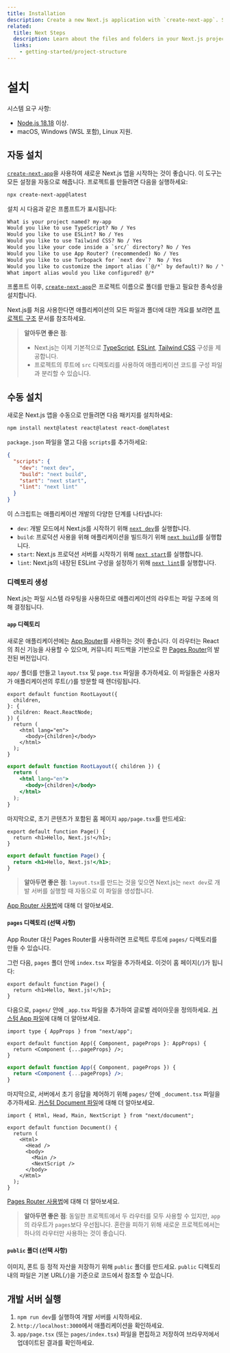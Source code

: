 ```yaml
---
title: Installation
description: Create a new Next.js application with `create-next-app`. Set up TypeScript, styles, and configure your `next.config.js` file.
related:
  title: Next Steps
  description: Learn about the files and folders in your Next.js project.
  links:
    - getting-started/project-structure
---
```



# 설치

시스템 요구 사항:

- [Node.js 18.18](https://nodejs.org/) 이상.
- macOS, Windows (WSL 포함), Linux 지원.

## 자동 설치

[`create-next-app`](/docs/app/api-reference/create-next-app)을 사용하여 새로운 Next.js 앱을 시작하는 것이 좋습니다. 이 도구는 모든 설정을 자동으로 해줍니다. 프로젝트를 만들려면 다음을 실행하세요:

```bash filename="Terminal"
npx create-next-app@latest
```

설치 시 다음과 같은 프롬프트가 표시됩니다:

```txt filename="Terminal"
What is your project named? my-app
Would you like to use TypeScript? No / Yes
Would you like to use ESLint? No / Yes
Would you like to use Tailwind CSS? No / Yes
Would you like your code inside a `src/` directory? No / Yes
Would you like to use App Router? (recommended) No / Yes
Would you like to use Turbopack for `next dev`?  No / Yes
Would you like to customize the import alias (`@/*` by default)? No / Yes
What import alias would you like configured? @/*
```

프롬프트 이후, [`create-next-app`](/docs/app/api-reference/create-next-app)은 프로젝트 이름으로 폴더를 만들고 필요한 종속성을 설치합니다.

Next.js를 처음 사용한다면 애플리케이션의 모든 파일과 폴더에 대한 개요를 보려면 [프로젝트 구조](/docs/getting-started/project-structure) 문서를 참조하세요.

> **알아두면 좋은 점**:
>
> - Next.js는 이제 기본적으로 [TypeScript](/docs/app/building-your-application/configuring/typescript), [ESLint](/docs/app/building-your-application/configuring/eslint), [Tailwind CSS](/docs/app/building-your-application/styling/tailwind-css) 구성을 제공합니다.
> - 프로젝트의 루트에 `src` 디렉토리를 사용하여 애플리케이션 코드를 구성 파일과 분리할 수 있습니다.

## 수동 설치

새로운 Next.js 앱을 수동으로 만들려면 다음 패키지를 설치하세요:

```bash filename="Terminal"
npm install next@latest react@latest react-dom@latest
```

`package.json` 파일을 열고 다음 `scripts`를 추가하세요:

```json filename="package.json"
{
  "scripts": {
    "dev": "next dev",
    "build": "next build",
    "start": "next start",
    "lint": "next lint"
  }
}
```

이 스크립트는 애플리케이션 개발의 다양한 단계를 나타냅니다:

- `dev`: 개발 모드에서 Next.js를 시작하기 위해 [`next dev`](/docs/app/api-reference/next-cli#development)를 실행합니다.
- `build`: 프로덕션 사용을 위해 애플리케이션을 빌드하기 위해 [`next build`](/docs/app/api-reference/next-cli#build)를 실행합니다.
- `start`: Next.js 프로덕션 서버를 시작하기 위해 [`next start`](/docs/app/api-reference/next-cli#production)를 실행합니다.
- `lint`: Next.js의 내장된 ESLint 구성을 설정하기 위해 [`next lint`](/docs/app/api-reference/next-cli#lint)를 실행합니다.

### 디렉토리 생성

Next.js는 파일 시스템 라우팅을 사용하므로 애플리케이션의 라우트는 파일 구조에 의해 결정됩니다.

#### `app` 디렉토리

새로운 애플리케이션에는 [App Router](/docs/app)를 사용하는 것이 좋습니다. 이 라우터는 React의 최신 기능을 사용할 수 있으며, 커뮤니티 피드백을 기반으로 한 [Pages Router](/docs/pages)의 발전된 버전입니다.

`app/` 폴더를 만들고 `layout.tsx` 및 `page.tsx` 파일을 추가하세요. 이 파일들은 사용자가 애플리케이션의 루트(`/`)를 방문할 때 렌더링됩니다.

<ExternalImage
  srcLight="/docs/light/app-getting-started.png"
  srcDark="/docs/dark/app-getting-started.png"
  alt="App Folder Structure"
  width={1600}
  height={363}
  unoptimized={true}
/>

```tsx filename="app/layout.tsx" switcher
export default function RootLayout({
  children,
}: {
  children: React.ReactNode;
}) {
  return (
    <html lang="en">
      <body>{children}</body>
    </html>
  );
}
```

```jsx filename="app/layout.js" switcher
export default function RootLayout({ children }) {
  return (
    <html lang="en">
      <body>{children}</body>
    </html>
  );
}
```

마지막으로, 초기 콘텐츠가 포함된 홈 페이지 `app/page.tsx`를 만드세요:

```tsx filename="app/page.tsx" switcher
export default function Page() {
  return <h1>Hello, Next.js!</h1>;
}
```

```jsx filename="app/page.js" switcher
export default function Page() {
  return <h1>Hello, Next.js!</h1>;
}
```

> **알아두면 좋은 점**: `layout.tsx`를 만드는 것을 잊으면 Next.js는 `next dev`로 개발 서버를 실행할 때 자동으로 이 파일을 생성합니다.

[App Router 사용법](/docs/app/building-your-application/routing/defining-routes)에 대해 더 알아보세요.

#### `pages` 디렉토리 (선택 사항)

App Router 대신 Pages Router를 사용하려면 프로젝트 루트에 `pages/` 디렉토리를 만들 수 있습니다.

그런 다음, `pages` 폴더 안에 `index.tsx` 파일을 추가하세요. 이것이 홈 페이지(`/`)가 됩니다:

```tsx filename="pages/index.tsx" switcher
export default function Page() {
  return <h1>Hello, Next.js!</h1>;
}
```

다음으로, `pages/` 안에 `_app.tsx` 파일을 추가하여 글로벌 레이아웃을 정의하세요. [커스텀 App 파일](/docs/pages/building-your-application/routing/custom-app)에 대해 더 알아보세요.

```tsx filename="pages/_app.tsx" switcher
import type { AppProps } from "next/app";

export default function App({ Component, pageProps }: AppProps) {
  return <Component {...pageProps} />;
}
```

```jsx filename="pages/_app.js" switcher
export default function App({ Component, pageProps }) {
  return <Component {...pageProps} />;
}
```

마지막으로, 서버에서 초기 응답을 제어하기 위해 `pages/` 안에 `_document.tsx` 파일을 추가하세요. [커스텀 Document 파일](/docs/pages/building-your-application/routing/custom-document)에 대해 더 알아보세요.

```tsx filename="pages/_document.tsx" switcher
import { Html, Head, Main, NextScript } from "next/document";

export default function Document() {
  return (
    <Html>
      <Head />
      <body>
        <Main />
        <NextScript />
      </body>
    </Html>
  );
}
```

[Pages Router 사용법](/docs/pages/building-your-application/routing/pages-and-layouts)에 대해 더 알아보세요.

> **알아두면 좋은 점**: 동일한 프로젝트에서 두 라우터를 모두 사용할 수 있지만, `app`의 라우트가 `pages`보다 우선됩니다. 혼란을 피하기 위해 새로운 프로젝트에서는 하나의 라우터만 사용하는 것이 좋습니다.

#### `public` 폴더 (선택 사항)

이미지, 폰트 등 정적 자산을 저장하기 위해 `public` 폴더를 만드세요. `public` 디렉토리 내의 파일은 기본 URL(`/`)을 기준으로 코드에서 참조할 수 있습니다.

## 개발 서버 실행

1. `npm run dev`를 실행하여 개발 서버를 시작하세요.
2. `http://localhost:3000`에서 애플리케이션을 확인하세요.
3. `app/page.tsx` (또는 `pages/index.tsx`) 파일을 편집하고 저장하여 브라우저에서 업데이트된 결과를 확인하세요.
